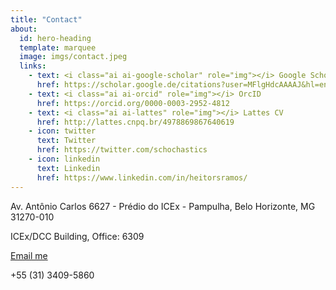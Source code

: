 ```yaml
---
title: "Contact"
about:
  id: hero-heading
  template: marquee
  image: imgs/contact.jpeg
  links:
    - text: <i class="ai ai-google-scholar" role="img"></i> Google Scholar
      href: https://scholar.google.de/citations?user=MFlgHdcAAAAJ&hl=en
    - text: <i class="ai ai-orcid" role="img"></i> OrcID
      href: https://orcid.org/0000-0003-2952-4812
    - text: <i class="ai ai-lattes" role="img"></i> Lattes CV
      href: http://lattes.cnpq.br/4978869867640619
    - icon: twitter
      text: Twitter
      href: https://twitter.com/schochastics
    - icon: linkedin
      text: Linkedin
      href: https://www.linkedin.com/in/heitorsramos/
---
```



<i class="bi bi-envelope"></i> Av. Antônio Carlos 6627 - Prédio do ICEx - Pampulha, Belo Horizonte, MG 31270-010

<i class="bi bi-building"></i> ICEx/DCC Building, Office: 6309

<i class="bi bi-at"></i> [Email me](mailto:ramosh@dcc.ufmg.br)

<i class="bi bi-telephone"></i>+55 (31) 3409-5860

